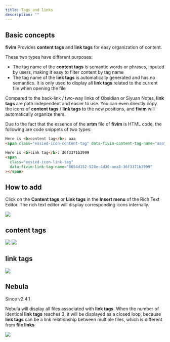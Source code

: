 ```yaml
---
title: Tags and links
description: ""
---
```



## Basic concepts

**fivim** Provides **content tags** and **link tags** for easy organization of content.

These two types have different purposes:

- The tag name of the **content tags** is semantic words or phrases, inputed by users, making it easy to filter content by tag name
- The tag name of the **link tags** is automatically generated and has no semantics. It is only used to display all **link tags** related to the current file when opening the file

Compared to the back-link / two-way links of Obsidian or Siyuan Notes, **link tags** are path independent and easier to use.
You can even directly copy the icons of **content tags** / **link tags** to the new positions, and **fivim** will automatically organize them.

Due to the fact that the essence of the **xrtm** file of **fivim** is HTML code, the following are code snippets of two types:

```html
Here is <b>content tag</b>: aaa
<span class="exsied-icon-content-tag" data-fivim-content-tag-name="aaa"></span>

Here is <b>link tag</b>: 36f3371b3999
<span
  class="exsied-icon-link-tag"
  data-fivim-link-tag-name="8654d152-528e-4d30-aea8-36f3371b3999"
></span>
```

## How to add

Click on the **Content tags** or **Link tags** in the **Insert menu** of the Rich Text Editor.
The rich text editor will display corresponding icons internally.

<Img src="/add_tags.png" />

## content tags

<Img src="/content_tags_list.png" />
<Img src="/content_tags_detail_list.png" />

## link tags

<Img src="/link_tags_list.png" />

## Nebula

Since v2.4.1

Nebula will display all files associated with **link tags**. When the number of identical **link tags** reaches 3, it will be displayed as a closed loop,
because **link tags** can be a link relationship between multiple files, which is different from **file links**

<Img src="/nebula.png" />

